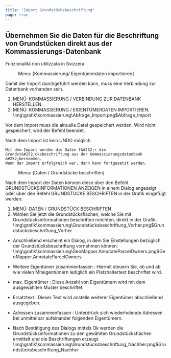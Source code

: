 ```yaml
---
title: "Import Grundstücksbeschriftung"
page: true
---
```

## &#220;bernehmen Sie die Daten f&#252;r die Beschriftung von Grundst&#252;cken direkt aus der Kommassierungs-Datenbank
<Success>
 <Bold> Funzionalit&#224; non utilizzata in Svizzera </Bold> 
</Success>

<GeoMapper> <Menu> Menu: [Kommassierung/ Eigentümerdaten importieren] </Menu> 


<Success>
 Damit der Import durchgef&#252;hrt werden kann, muss eine Verbindung zur Datenbank vorhanden sein.  
</Success>



1. <Bold>  MEN&#220;: KOMMASSIERUNG / VERBINDUNG ZUR DATENBANK HERSTELLEN. </Bold> 
2. <Bold> MEN&#220;: KOMMASSIERUNG / EIGENT&#220;MERDATEN IMPORTIEREN. </Bold><Image>\img\grafik\kommassierung\Abfrage_Import.png$Abfrage_Import</Image>


Vor dem Import muss die aktuelle Datei gespeichert werden. Wird nicht gespeichert, wird der Befehl beendet.

<Success>
 Nach dem Import ist kein UNDO m&#246;glich. 
</Success>



```
Mit dem Import werden die Daten f&#252;r die Grundst&#252;cksbeschriftung aus der Kommassierungsdatenbank &#252;bernommen.
Wenn der Import erfolgreich war, dann kann fortgesetzt werden.
```


 <Menu> Menu: [Daten / Grundstücke beschriften] </Menu> 



Nach dem Import der Daten k&#246;nnen diese &#252;ber den Befehl GRUNDST&#220;CKSINFORMATIONEN ANZEIGEN in einem Dialog angezeigt oder &#252;ber den Befehl GRUNDST&#220;CKE BESCHRIFTEN in der Grafik eingef&#252;gt werden:


1. <Bold> MEN&#220;: DATEN / GRUNDST&#220;CK BESCHRIFTEN </Bold> 
2. W&#228;hlen Sie jetzt die Grundst&#252;cksfl&#228;chen, welche Sie mit Grundst&#252;cksinformationen beschriften m&#246;chten, direkt in der Grafik.<Image>\img\grafik\kommassierung\Grundstücksbeschriftung_Vorher.png$Grundstücksbeschriftung_Vorher</Image>



- Anschlie&#223;end erscheint ein Dialog, in dem Sie Einstellungen bez&#252;glich der Grundst&#252;cksbeschriftung vornehmen k&#246;nnen:<Image>\img\grafik\kommassierung\GeoMapper.AnnotateParcelOwners.png$GeoMapper.AnnotateParcelOwners</Image>



<Success>

- <Bold> Weitere Eigent&#252;mer zusammenfassen </Bold> : Hiermit steuern Sie, ob und ab wie vielen Miteigent&#252;mern lediglich ein Platzhaltertext beschriftet wird.


- <Bold> max. Eigent&#252;mer </Bold> : Diese Anzahl von Eigent&#252;mern wird mit dem ausgew&#228;hlten Muster beschriftet.


- <Bold> Ersatztext </Bold> : Dieser Text wird anstelle weiterer Eigent&#252;mer abschlie&#223;end ausgegeben.


- <Bold> Adressen zusammenfassen </Bold> : Unterdr&#252;ck sich wiederholende Adressen bei unmittelbar aufeinander folgenden Eigent&#252;mern.




</Success>


- Nach Best&#228;tigung des Dialogs mittels <Border>  Ok  </Border>  werden die Grundst&#252;cksinformationen zu den gew&#228;hlten Grundst&#252;cksfl&#228;chen ermittelt und die Beschriftungen erzeugt.<Image>\img\grafik\kommassierung\Grundstücksbeschriftung_Nachher.png$Grundstücksbeschriftung_Nachher</Image>


</GeoMapper>
